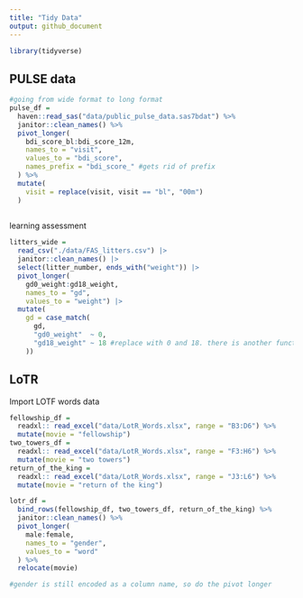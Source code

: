 ```yaml
---
title: "Tidy Data"
output: github_document
---
```

```r
library(tidyverse)
```

## PULSE data

```r
#going from wide format to long format
pulse_df =
  haven::read_sas("data/public_pulse_data.sas7bdat") %>% 
  janitor::clean_names() %>% 
  pivot_longer(
    bdi_score_bl:bdi_score_12m,
    names_to = "visit",
    values_to = "bdi_score", 
    names_prefix = "bdi_score_" #gets rid of prefix
  ) %>% 
  mutate(
    visit = replace(visit, visit == "bl", "00m")
  )
  
```

learning assessment
```r
litters_wide = 
  read_csv("./data/FAS_litters.csv") |>
  janitor::clean_names() |>
  select(litter_number, ends_with("weight")) |> 
  pivot_longer(
    gd0_weight:gd18_weight,
    names_to = "gd", 
    values_to = "weight") |> 
  mutate(
    gd = case_match(
      gd,
      "gd0_weight"  ~ 0,
      "gd18_weight" ~ 18 #replace with 0 and 18. there is another function called case_when
    ))
```


## LoTR 

Import LOTF words data

```r
fellowship_df = 
  readxl:: read_excel("data/LotR_Words.xlsx", range = "B3:D6") %>% 
  mutate(movie = "fellowship")
two_towers_df = 
  readxl:: read_excel("data/LotR_Words.xlsx", range = "F3:H6") %>% 
  mutate(movie = "two towers")
return_of_the_king = 
  readxl:: read_excel("data/LotR_Words.xlsx", range = "J3:L6") %>% 
  mutate(movie = "return of the king")

lotr_df = 
  bind_rows(fellowship_df, two_towers_df, return_of_the_king) %>% 
  janitor::clean_names() %>% 
  pivot_longer(
    male:female,
    names_to = "gender",
    values_to = "word"
  ) %>% 
  relocate(movie)

#gender is still encoded as a column name, so do the pivot longer




```


